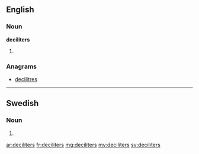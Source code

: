 ==English==

===Noun===
'''deciliters'''

# {{plural of|deciliter}}

===Anagrams===
* [[decilitres#English|decilitres]]

----

==Swedish==

===Noun===
{{infl|sv|noun form}}

# {{sv-noun-form-indef-gen|deciliter}}

[[ar:deciliters]]
[[fr:deciliters]]
[[mg:deciliters]]
[[my:deciliters]]
[[sv:deciliters]]